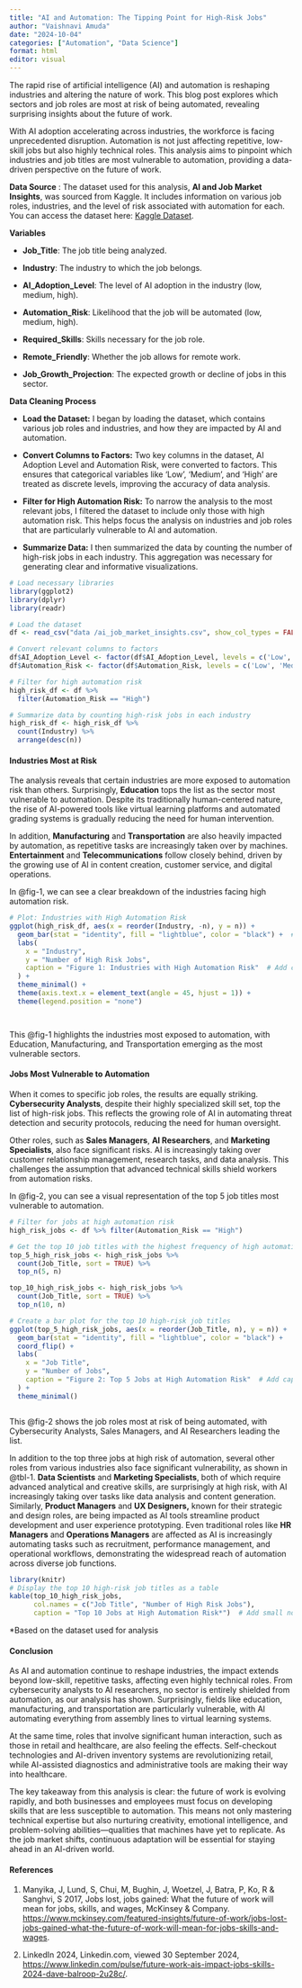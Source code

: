 ```yaml
---
title: "AI and Automation: The Tipping Point for High-Risk Jobs"
author: "Vaishnavi Amuda"
date: "2024-10-04"
categories: ["Automation", "Data Science"]
format: html
editor: visual
---
```


The rapid rise of artificial intelligence (AI) and automation is reshaping industries and altering the nature of work. This blog post explores which sectors and job roles are most at risk of being automated, revealing surprising insights about the future of work.

With AI adoption accelerating across industries, the workforce is facing unprecedented disruption. Automation is not just affecting repetitive, low-skill jobs but also highly technical roles. This analysis aims to pinpoint which industries and job titles are most vulnerable to automation, providing a data-driven perspective on the future of work.

**Data Source** : The dataset used for this analysis, **AI and Job Market Insights**, was sourced from Kaggle. It includes information on various job roles, industries, and the level of risk associated with automation for each. You can access the dataset here: [Kaggle Dataset](https://www.kaggle.com/datasets/uom190346a/ai-powered-job-market-insights).

**Variables**

-   **Job_Title**: The job title being analyzed.

-   **Industry**: The industry to which the job belongs.

-   **AI_Adoption_Level**: The level of AI adoption in the industry (low, medium, high).

-   **Automation_Risk**: Likelihood that the job will be automated (low, medium, high).

-   **Required_Skills**: Skills necessary for the job role.

-   **Remote_Friendly**: Whether the job allows for remote work.

-   **Job_Growth_Projection**: The expected growth or decline of jobs in this sector.

**Data Cleaning Process**

-   **Load the Dataset:** I began by loading the dataset, which contains various job roles and industries, and how they are impacted by AI and automation.

-   **Convert Columns to Factors:** Two key columns in the dataset, AI Adoption Level and Automation Risk, were converted to factors. This ensures that categorical variables like 'Low', 'Medium', and 'High' are treated as discrete levels, improving the accuracy of data analysis.

-   **Filter for High Automation Risk:** To narrow the analysis to the most relevant jobs, I filtered the dataset to include only those with high automation risk. This helps focus the analysis on industries and job roles that are particularly vulnerable to AI and automation.

-   **Summarize Data:** I then summarized the data by counting the number of high-risk jobs in each industry. This aggregation was necessary for generating clear and informative visualizations.

```r
# Load necessary libraries
library(ggplot2)
library(dplyr)
library(readr)

# Load the dataset
df <- read_csv("data /ai_job_market_insights.csv", show_col_types = FALSE)

# Convert relevant columns to factors
df$AI_Adoption_Level <- factor(df$AI_Adoption_Level, levels = c('Low', 'Medium', 'High'))
df$Automation_Risk <- factor(df$Automation_Risk, levels = c('Low', 'Medium', 'High'))

# Filter for high automation risk
high_risk_df <- df %>%
  filter(Automation_Risk == "High")

# Summarize data by counting high-risk jobs in each industry
high_risk_df <- high_risk_df %>%
  count(Industry) %>%
  arrange(desc(n))

```

#### Industries Most at Risk

The analysis reveals that certain industries are more exposed to automation risk than others. Surprisingly, **Education** tops the list as the sector most vulnerable to automation. Despite its traditionally human-centered nature, the rise of AI-powered tools like virtual learning platforms and automated grading systems is gradually reducing the need for human intervention.

In addition, **Manufacturing** and **Transportation** are also heavily impacted by automation, as repetitive tasks are increasingly taken over by machines. **Entertainment** and **Telecommunications** follow closely behind, driven by the growing use of AI in content creation, customer service, and digital operations.

In @fig-1, we can see a clear breakdown of the industries facing high automation risk.

```r

# Plot: Industries with High Automation Risk
ggplot(high_risk_df, aes(x = reorder(Industry, -n), y = n)) +
  geom_bar(stat = "identity", fill = "lightblue", color = "black") +  # Set fill to a single color
  labs(
    x = "Industry", 
    y = "Number of High Risk Jobs",
    caption = "Figure 1: Industries with High Automation Risk"  # Add caption below the plot
  ) +
  theme_minimal() +
  theme(axis.text.x = element_text(angle = 45, hjust = 1)) +
  theme(legend.position = "none")




```

This @fig-1 highlights the industries most exposed to automation, with Education, Manufacturing, and Transportation emerging as the most vulnerable sectors.

#### Jobs Most Vulnerable to Automation

When it comes to specific job roles, the results are equally striking. **Cybersecurity Analysts**, despite their highly specialized skill set, top the list of high-risk jobs. This reflects the growing role of AI in automating threat detection and security protocols, reducing the need for human oversight.

Other roles, such as **Sales Managers**, **AI Researchers**, and **Marketing Specialists**, also face significant risks. AI is increasingly taking over customer relationship management, research tasks, and data analysis. This challenges the assumption that advanced technical skills shield workers from automation risks.

In @fig-2, you can see a visual representation of the top 5 job titles most vulnerable to automation.

```r
# Filter for jobs at high automation risk
high_risk_jobs <- df %>% filter(Automation_Risk == "High")

# Get the top 10 job titles with the highest frequency of high automation risk
top_5_high_risk_jobs <- high_risk_jobs %>% 
  count(Job_Title, sort = TRUE) %>% 
  top_n(5, n)

top_10_high_risk_jobs <- high_risk_jobs %>% 
  count(Job_Title, sort = TRUE) %>% 
  top_n(10, n)

# Create a bar plot for the top 10 high-risk job titles
ggplot(top_5_high_risk_jobs, aes(x = reorder(Job_Title, n), y = n)) +
  geom_bar(stat = "identity", fill = "lightblue", color = "black") +
  coord_flip() +
  labs(
    x = "Job Title", 
    y = "Number of Jobs",
    caption = "Figure 2: Top 5 Jobs at High Automation Risk"  # Add caption below the plot
  ) +
  theme_minimal()



```

This @fig-2 shows the job roles most at risk of being automated, with Cybersecurity Analysts, Sales Managers, and AI Researchers leading the list.

In addition to the top three jobs at high risk of automation, several other roles from various industries also face significant vulnerability, as shown in @tbl-1. **Data Scientists** and **Marketing Specialists**, both of which require advanced analytical and creative skills, are surprisingly at high risk, with AI increasingly taking over tasks like data analysis and content generation. Similarly, **Product Managers** and **UX Designers,** known for their strategic and design roles, are being impacted as AI tools streamline product development and user experience prototyping. Even traditional roles like **HR Managers** and **Operations Managers** are affected as AI is increasingly automating tasks such as recruitment, performance management, and operational workflows, demonstrating the widespread reach of automation across diverse job functions.

```r
library(knitr)
# Display the top 10 high-risk job titles as a table
kable(top_10_high_risk_jobs, 
      col.names = c("Job Title", "Number of High Risk Jobs"),
      caption = "Top 10 Jobs at High Automation Risk*")  # Add small note to the caption


```

\*Based on the dataset used for analysis

#### Conclusion

As AI and automation continue to reshape industries, the impact extends beyond low-skill, repetitive tasks, affecting even highly technical roles. From cybersecurity analysts to AI researchers, no sector is entirely shielded from automation, as our analysis has shown. Surprisingly, fields like education, manufacturing, and transportation are particularly vulnerable, with AI automating everything from assembly lines to virtual learning systems.

At the same time, roles that involve significant human interaction, such as those in retail and healthcare, are also feeling the effects. Self-checkout technologies and AI-driven inventory systems are revolutionizing retail, while AI-assisted diagnostics and administrative tools are making their way into healthcare.

The key takeaway from this analysis is clear: the future of work is evolving rapidly, and both businesses and employees must focus on developing skills that are less susceptible to automation. This means not only mastering technical expertise but also nurturing creativity, emotional intelligence, and problem-solving abilities—qualities that machines have yet to replicate. As the job market shifts, continuous adaptation will be essential for staying ahead in an AI-driven world.

#### References

1.  Manyika, J, Lund, S, Chui, M, Bughin, J, Woetzel, J, Batra, P, Ko, R & Sanghvi, S 2017, Jobs lost, jobs gained: What the future of work will mean for jobs, skills, and wages, McKinsey & Company. <https://www.mckinsey.com/featured-insights/future-of-work/jobs-lost-jobs-gained-what-the-future-of-work-will-mean-for-jobs-skills-and-wages>.

2.  LinkedIn 2024, Linkedin.com, viewed 30 September 2024, <https://www.linkedin.com/pulse/future-work-ais-impact-jobs-skills-2024-dave-balroop-2u28c/>.
